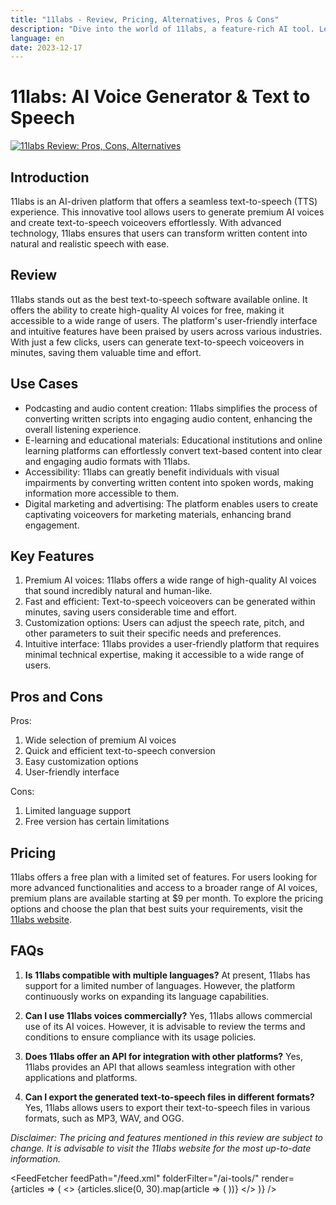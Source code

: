 ```yaml
---
title: "11labs - Review, Pricing, Alternatives, Pros & Cons"
description: "Dive into the world of 11labs, a feature-rich AI tool. Learn about its features, pricing, and how it's making an impact. Don't miss out!"
language: en
date: 2023-12-17
---
```

        
# 11labs: AI Voice Generator & Text to Speech


<BlogHeader />


[![11labs Review: Pros, Cons, Alternatives](/ai-tools/11labs.png)](https://elevenlabs.io/)



## Introduction

11labs is an AI-driven platform that offers a seamless text-to-speech (TTS) experience. This innovative tool allows users to generate premium AI voices and create text-to-speech voiceovers effortlessly. With advanced technology, 11labs ensures that users can transform written content into natural and realistic speech with ease.

## Review

11labs stands out as the best text-to-speech software available online. It offers the ability to create high-quality AI voices for free, making it accessible to a wide range of users. The platform's user-friendly interface and intuitive features have been praised by users across various industries. With just a few clicks, users can generate text-to-speech voiceovers in minutes, saving them valuable time and effort.

## Use Cases

- Podcasting and audio content creation: 11labs simplifies the process of converting written scripts into engaging audio content, enhancing the overall listening experience.
- E-learning and educational materials: Educational institutions and online learning platforms can effortlessly convert text-based content into clear and engaging audio formats with 11labs.
- Accessibility: 11labs can greatly benefit individuals with visual impairments by converting written content into spoken words, making information more accessible to them.
- Digital marketing and advertising: The platform enables users to create captivating voiceovers for marketing materials, enhancing brand engagement.

## Key Features

1. Premium AI voices: 11labs offers a wide range of high-quality AI voices that sound incredibly natural and human-like.
2. Fast and efficient: Text-to-speech voiceovers can be generated within minutes, saving users considerable time and effort.
3. Customization options: Users can adjust the speech rate, pitch, and other parameters to suit their specific needs and preferences.
4. Intuitive interface: 11labs provides a user-friendly platform that requires minimal technical expertise, making it accessible to a wide range of users.

## Pros and Cons

Pros:
1. Wide selection of premium AI voices
2. Quick and efficient text-to-speech conversion
3. Easy customization options
4. User-friendly interface

Cons:
1. Limited language support
2. Free version has certain limitations

## Pricing

11labs offers a free plan with a limited set of features. For users looking for more advanced functionalities and access to a broader range of AI voices, premium plans are available starting at $9 per month. To explore the pricing options and choose the plan that best suits your requirements, visit the [11labs website](https://elevenlabs.io/).

## FAQs

1. **Is 11labs compatible with multiple languages?**
   At present, 11labs has support for a limited number of languages. However, the platform continuously works on expanding its language capabilities.

2. **Can I use 11labs voices commercially?**
   Yes, 11labs allows commercial use of its AI voices. However, it is advisable to review the terms and conditions to ensure compliance with its usage policies.

3. **Does 11labs offer an API for integration with other platforms?**
   Yes, 11labs provides an API that allows seamless integration with other applications and platforms.

4. **Can I export the generated text-to-speech files in different formats?**
   Yes, 11labs allows users to export their text-to-speech files in various formats, such as MP3, WAV, and OGG.

*Disclaimer: The pricing and features mentioned in this review are subject to change. It is advisable to visit the 11labs website for the most up-to-date information.*


<AdComponent />


<FeedFetcher feedPath="/feed.xml" folderFilter="/ai-tools/" render={articles => (
    <>
        <Cards>
            {articles.slice(0, 30).map(article => (
                <Card key={article.link} title={article.title} href={article.link} />
            ))}
        </Cards>
    </>
)} />

